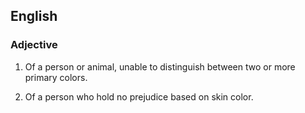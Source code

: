 ==English==

===Adjective===

# {{notcomparable}} Of a person or animal, unable to distinguish between two or more primary colors.
# Of a person who hold no prejudice based on skin color.